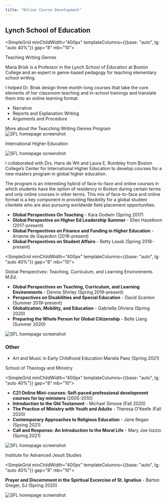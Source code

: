 ```yaml
---
title: "Online Course Development"
---
```


<Divider />

## Lynch School of Education

<SimpleGrid minChildWidth="400px" templateColumns={{base: "auto", lg: "auto 40%"}} gap="8" mb="10">
   
<Box>

<Heading as="h3"> Teaching Writing Genres</Heading>

Maria Brisk is a Professor in the Lynch School of Education at Boston College and an expert in genre-based pedagogy for teaching elementary school writing.

I helped Dr. Brisk design three month-long courses that take the core elements of her classroom teaching and in-school trainings and translate them into an online learning format.

- Narrative
- Reports and Explanation Writing
- Arguments and Procedure

<Link
  pt="2"
  d="block"
  href="https://www.bc.edu/content/bc-web/schools/lynch-school/academics/professional-continuing-education/k-12-programming/teaching-writing.html"
>
  More about the Teacching Writing Genres Program
</Link>

</Box>

<Box  pt="6">

<Image src="../images/sfl.jpg" alt="SFL homepage screenshot" />

</Box>

</SimpleGrid>

<Box mb="10">

<Heading as="h3">International Higher Education</Heading>

<Box>

<Image
  src="../images/ihe.jpg"
  alt="SFL homepage screenshot"
  class="float-right"
/>

I collaborated with Drs. Hans de Wit and Laura E. Rumbley from Boston College’s <Link href="https://www.bc.edu/bc-web/schools/lsoe/sites/cihe.html">Center for International Higher Education</Link> to develop courses for a new masters program in global higher education.

The program is an interesting hybrid of face-to-face and online courses in which students have the option of residency in Boston during certain terms and only online courses in other terms. This mix of face-to-face and online format is a key component in providing flexibility for a global student clientele who are also pursuing worldwide field placement opportunities.

- **Global Perspectives On Teaching** - Kara Godwin (Spring 2017)
- **Global Perspective on Higher Ed Leadership Summer** - Ellen Hazelkorn (2017-present)
- **Global Perspectives on Finance and Funding in Higher Education** - Arianne de Gayardon (2018-present)
- **Global Perspectives on Student Affairs** - Betty Leask (Spring 2018-present)

</Box>

</Box>

<SimpleGrid minChildWidth="400px" templateColumns={{base: "auto", lg: "auto 40%"}} gap="8" mb="10">

<Box>
<Heading as="h3">Global Perspectives: Teaching, Curriculum, and Learning Environments M.Ed.</Heading>

- **Global Perspectives on Teaching, Curriculum, and Learning Environments** - Dennis Shirley (Spring 2019-present)
- **Perspectives on Disabilities and Special Education** - David Scanlon (Summer 2019-present)
- **Globalization, Mobility, and Education** - Gabriella Oliviera (Spring 2020)
- **Preparing the Whole Person for Global Citizenship** - Belle Liang (Summer 2020)

</Box>

<Box pt="6">

<Image src="../images/gp.jpg" alt="SFL homepage screenshot" />

</Box>

</SimpleGrid>

### Other

- Art and Music in Early Childhood Education Mariela Paez (Spring 2021)

<Divider />

<Heading as="h2">School of Theology and Ministry</Heading>

<SimpleGrid minChildWidth="400px" templateColumns={{base: "auto", lg: "auto 40%"}} gap="8" mb="10">

<Box>

- **C21 Online Mini-courses: Self-paced professional development courses for lay ministers** (2005-2010)
- **Introduction to the Old Testament** - Michael Simone (Fall 2020)
- **The Practice of Ministry with Youth and Adults** - Theresa O'Keefe (Fall 2020)
- **Contemporary Approaches to Religious Education** - Jane Regan (Spring 2021)
- **Call and Response: An Introduction to the Moral Life** - Mary Joe Iozzio (Spring 2021)

</Box>

<Box>

<Image src="../images/stm.jpg" alt="SFL homepage screenshot" />

</Box>

</SimpleGrid>

<Divider />

<Heading as="h2">Institute for Advanced Jesuit Studies</Heading>

<SimpleGrid minChildWidth="400px" templateColumns={{base: "auto", lg: "auto 40%"}} gap="8" mb="10">

<Box>

**Prayer and Discernment in the Spiritual Excercise of St. Ignatius** - Barton Greger, SJ (Spring 2020)

</Box>

<Box>

<Image src="../images/iajs.jpg" alt="SFL homepage screenshot" />

</Box>

</SimpleGrid>
